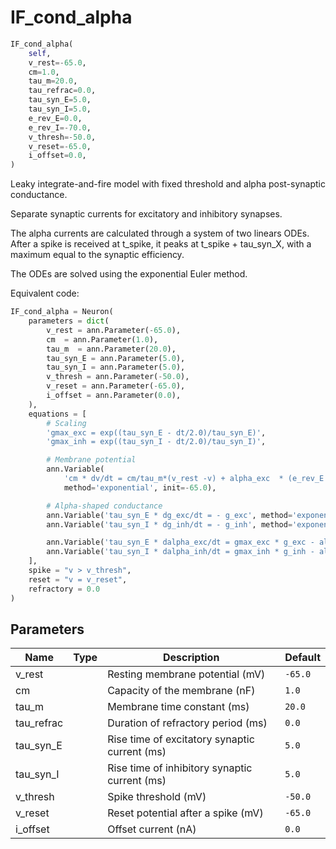 # IF_cond_alpha { #ANNarchy.models.Neurons.IF_cond_alpha }

```python
IF_cond_alpha(
    self,
    v_rest=-65.0,
    cm=1.0,
    tau_m=20.0,
    tau_refrac=0.0,
    tau_syn_E=5.0,
    tau_syn_I=5.0,
    e_rev_E=0.0,
    e_rev_I=-70.0,
    v_thresh=-50.0,
    v_reset=-65.0,
    i_offset=0.0,
)
```

Leaky integrate-and-fire model with fixed threshold and alpha post-synaptic conductance.

Separate synaptic currents for excitatory and inhibitory synapses.

The alpha currents are calculated through a system of two linears ODEs. After a spike is received at t_spike, it peaks at t_spike + tau_syn_X, with a maximum equal to the synaptic efficiency.

The ODEs are solved using the exponential Euler method.

Equivalent code:

```python
IF_cond_alpha = Neuron(
    parameters = dict(
        v_rest = ann.Parameter(-65.0),
        cm  = ann.Parameter(1.0),
        tau_m  = ann.Parameter(20.0),
        tau_syn_E = ann.Parameter(5.0),
        tau_syn_I = ann.Parameter(5.0),
        v_thresh = ann.Parameter(-50.0),
        v_reset = ann.Parameter(-65.0),
        i_offset = ann.Parameter(0.0),
    ), 
    equations = [
        # Scaling
        'gmax_exc = exp((tau_syn_E - dt/2.0)/tau_syn_E)',
        'gmax_inh = exp((tau_syn_I - dt/2.0)/tau_syn_I)',

        # Membrane potential
        ann.Variable(
            'cm * dv/dt = cm/tau_m*(v_rest -v) + alpha_exc  * (e_rev_E - v) + alpha_inh * (e_rev_I - v) + i_offset',
            method='exponential', init=-65.0),

        # Alpha-shaped conductance
        ann.Variable('tau_syn_E * dg_exc/dt = - g_exc', method='exponential'),
        ann.Variable('tau_syn_I * dg_inh/dt = - g_inh', method='exponential'),

        ann.Variable('tau_syn_E * dalpha_exc/dt = gmax_exc * g_exc - alpha_exc', method='exponential'),
        ann.Variable('tau_syn_I * dalpha_inh/dt = gmax_inh * g_inh - alpha_inh', method='exponential'),
    ],
    spike = "v > v_thresh",
    reset = "v = v_reset",
    refractory = 0.0
)
```

## Parameters {.doc-section .doc-section-parameters}

| Name       | Type   | Description                                   | Default   |
|------------|--------|-----------------------------------------------|-----------|
| v_rest     |        | Resting membrane potential (mV)               | `-65.0`   |
| cm         |        | Capacity of the membrane (nF)                 | `1.0`     |
| tau_m      |        | Membrane time constant (ms)                   | `20.0`    |
| tau_refrac |        | Duration of refractory period (ms)            | `0.0`     |
| tau_syn_E  |        | Rise time of excitatory synaptic current (ms) | `5.0`     |
| tau_syn_I  |        | Rise time of inhibitory synaptic current (ms) | `5.0`     |
| v_thresh   |        | Spike threshold (mV)                          | `-50.0`   |
| v_reset    |        | Reset potential after a spike (mV)            | `-65.0`   |
| i_offset   |        | Offset current (nA)                           | `0.0`     |